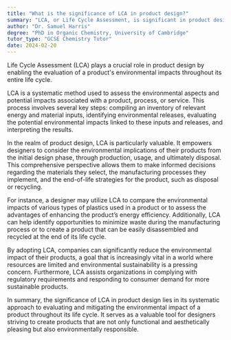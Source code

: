 ```yaml
---
title: "What is the significance of LCA in product design?"
summary: "LCA, or Life Cycle Assessment, is significant in product design as it helps to evaluate the environmental impacts of a product throughout its life cycle."
author: "Dr. Samuel Harris"
degree: "PhD in Organic Chemistry, University of Cambridge"
tutor_type: "GCSE Chemistry Tutor"
date: 2024-02-20
---
```


Life Cycle Assessment (LCA) plays a crucial role in product design by enabling the evaluation of a product's environmental impacts throughout its entire life cycle.

LCA is a systematic method used to assess the environmental aspects and potential impacts associated with a product, process, or service. This process involves several key steps: compiling an inventory of relevant energy and material inputs, identifying environmental releases, evaluating the potential environmental impacts linked to these inputs and releases, and interpreting the results.

In the realm of product design, LCA is particularly valuable. It empowers designers to consider the environmental implications of their products from the initial design phase, through production, usage, and ultimately disposal. This comprehensive perspective allows them to make informed decisions regarding the materials they select, the manufacturing processes they implement, and the end-of-life strategies for the product, such as disposal or recycling.

For instance, a designer may utilize LCA to compare the environmental impacts of various types of plastics used in a product or to assess the advantages of enhancing the product’s energy efficiency. Additionally, LCA can help identify opportunities to minimize waste during the manufacturing process or to create a product that can be easily disassembled and recycled at the end of its life cycle.

By adopting LCA, companies can significantly reduce the environmental impact of their products, a goal that is increasingly vital in a world where resources are limited and environmental sustainability is a pressing concern. Furthermore, LCA assists organizations in complying with regulatory requirements and responding to consumer demand for more sustainable products.

In summary, the significance of LCA in product design lies in its systematic approach to evaluating and mitigating the environmental impact of a product throughout its life cycle. It serves as a valuable tool for designers striving to create products that are not only functional and aesthetically pleasing but also environmentally responsible.
    